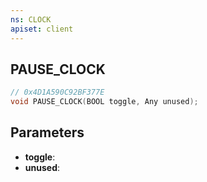 ```yaml
---
ns: CLOCK
apiset: client
---
```

## PAUSE_CLOCK

```c
// 0x4D1A590C92BF377E
void PAUSE_CLOCK(BOOL toggle, Any unused);
```


## Parameters
* **toggle**:
* **unused**: